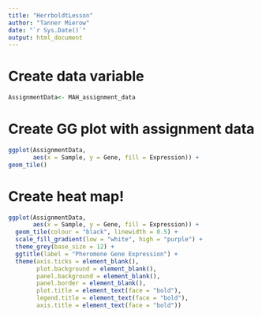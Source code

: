 ```yaml
---
title: "HerrboldtLesson"
author: "Tanner Mierow"
date: "`r Sys.Date()`"
output: html_document
---
```


# Create data variable
```r
AssignmentData<- MAH_assignment_data
```
# Create GG plot with assignment data
```r
ggplot(AssignmentData,
       aes(x = Sample, y = Gene, fill = Expression)) +
geom_tile()
```
# Create heat map!
```r
ggplot(AssignmentData,
       aes(x = Sample, y = Gene, fill = Expression)) +
  geom_tile(colour = "black", linewidth = 0.5) +
  scale_fill_gradient(low = "white", high = "purple") +
  theme_grey(base_size = 12) +
  ggtitle(label = "Pheromone Gene Expression") +
  theme(axis.ticks = element_blank(),
        plot.background = element_blank(),
        panel.background = element_blank(),
        panel.border = element_blank(),
        plot.title = element_text(face = "bold"),
        legend.title = element_text(face = "bold"),
        axis.title = element_text(face = "bold"))
```